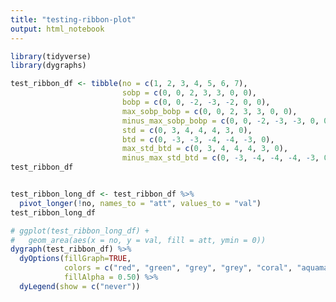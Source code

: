```yaml
---
title: "testing-ribbon-plot"
output: html_notebook
---
```



```r
library(tidyverse)
library(dygraphs)
```

```r
test_ribbon_df <- tibble(no = c(1, 2, 3, 4, 5, 6, 7),
                         sobp = c(0, 0, 2, 3, 3, 0, 0),
                         bobp = c(0, 0, -2, -3, -2, 0, 0),
                         max_sobp_bobp = c(0, 0, 2, 3, 3, 0, 0),
                         minus_max_sobp_bobp = c(0, 0, -2, -3, -3, 0, 0),
                         std = c(0, 3, 4, 4, 4, 3, 0),
                         btd = c(0, -3, -3, -4, -4, -3, 0),
                         max_std_btd = c(0, 3, 4, 4, 4, 3, 0),
                         minus_max_std_btd = c(0, -3, -4, -4, -4, -3, 0))
test_ribbon_df
```

```r

```


```r
test_ribbon_long_df <- test_ribbon_df %>% 
  pivot_longer(!no, names_to = "att", values_to = "val")
test_ribbon_long_df
```



```r
# ggplot(test_ribbon_long_df) +
#   geom_area(aes(x = no, y = val, fill = att, ymin = 0))
dygraph(test_ribbon_df) %>%
  dyOptions(fillGraph=TRUE, 
            colors = c("red", "green", "grey", "grey", "coral", "aquamarine", "grey", "grey"),
            fillAlpha = 0.50) %>% 
  dyLegend(show = c("never"))
```

